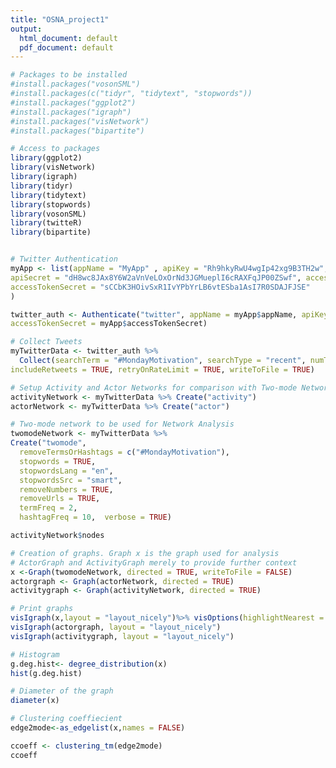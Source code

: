 ---
title: "OSNA_project1"
output:
  html_document: default
  pdf_document: default
---

```{r}
# Packages to be installed
#install.packages("vosonSML")
#install.packages(c("tidyr", "tidytext", "stopwords"))
#install.packages("ggplot2")
#install.packages("igraph")
#install.packages("visNetwork")
#install.packages("bipartite")

# Access to packages
library(ggplot2)
library(visNetwork)
library(igraph)
library(tidyr)
library(tidytext)
library(stopwords)
library(vosonSML)
library(twitteR)
library(bipartite)


# Twitter Authentication
myApp <- list(appName = "MyApp" , apiKey = "Rh9hkyRwU4wgIp42xg9B3TH2w",
apiSecret = "dH8wc8JAx8Y6W2aVnVeLOxOrNd3JGMueplI6cRAXFqJP00ZSwf", accessToken = "1194769030311219200-jBJCGpgLbFHtEc4znVCZkKTyQjCv7v",
accessTokenSecret = "sCCbK3HOivSxR1IvYPbYrLB6vtESba1AsI7R0SDAJFJSE"
)

twitter_auth <- Authenticate("twitter", appName = myApp$appName, apiKey = myApp$apiKey, apiSecret = myApp$apiSecret, accessToken = myApp$accessToken,
accessTokenSecret = myApp$accessTokenSecret)
```


```{r}
# Collect Tweets
myTwitterData <- twitter_auth %>%
  Collect(searchTerm = "#MondayMotivation", searchType = "recent", numTweets = 300, verbose = TRUE,
includeRetweets = TRUE, retryOnRateLimit = TRUE, writeToFile = TRUE)


```


```{r}
# Setup Activity and Actor Networks for comparison with Two-mode Network
activityNetwork <- myTwitterData %>% Create("activity") 
actorNetwork <- myTwitterData %>% Create("actor")


```


```{r}
# Two-mode network to be used for Network Analysis
twomodeNetwork <- myTwitterData %>%
Create("twomode", 
  removeTermsOrHashtags = c("#MondayMotivation"),
  stopwords = TRUE,
  stopwordsLang = "en",
  stopwordsSrc = "smart",
  removeNumbers = TRUE,
  removeUrls = TRUE,
  termFreq = 2, 
  hashtagFreq = 10,  verbose = TRUE)

activityNetwork$nodes


```


```{r}
# Creation of graphs. Graph x is the graph used for analysis
# ActorGraph and ActivityGraph merely to provide further context
x <-Graph(twomodeNetwork, directed = TRUE, writeToFile = FALSE)
actorgraph <- Graph(actorNetwork, directed = TRUE)
activitygraph <- Graph(activityNetwork, directed = TRUE)

# Print graphs
visIgraph(x,layout = "layout_nicely")%>% visOptions(highlightNearest = TRUE,selectedBy = "group", nodesIdSelection = TRUE)
visIgraph(actorgraph, layout = "layout_nicely")
visIgraph(activitygraph, layout = "layout_nicely")

```


```{r}
# Histogram
g.deg.hist<- degree_distribution(x)
hist(g.deg.hist)

# Diameter of the graph
diameter(x)

# Clustering coeffiecient
edge2mode<-as_edgelist(x,names = FALSE)

ccoeff <- clustering_tm(edge2mode)
ccoeff



```
